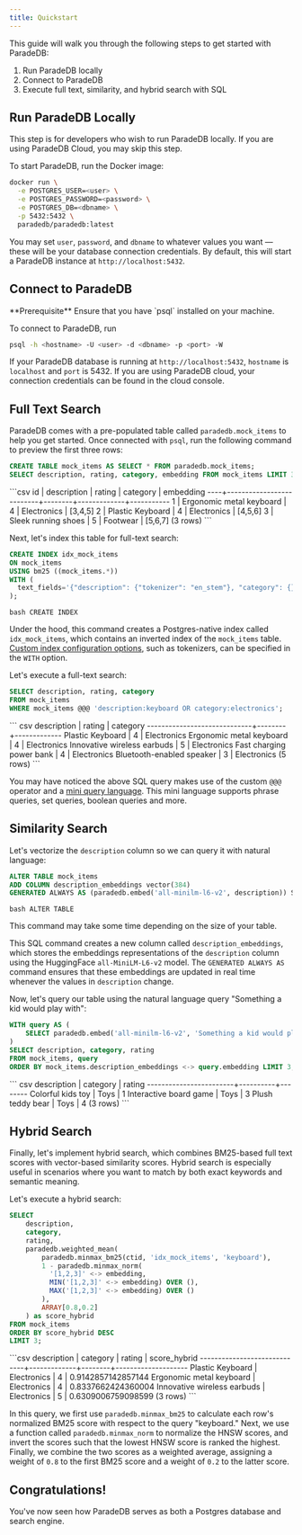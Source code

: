 ```yaml
---
title: Quickstart
---
```


This guide will walk you through the following steps to get started with ParadeDB:

1. Run ParadeDB locally
2. Connect to ParadeDB
3. Execute full text, similarity, and hybrid search with SQL

## Run ParadeDB Locally

<Note>
  This step is for developers who wish to run ParadeDB locally. If you are using
  ParadeDB Cloud, you may skip this step.
</Note>

To start ParadeDB, run the Docker image:

```bash
docker run \
  -e POSTGRES_USER=<user> \
  -e POSTGRES_PASSWORD=<password> \
  -e POSTGRES_DB=<dbname> \
  -p 5432:5432 \
  paradedb/paradedb:latest
```

You may set `user`, `password`, and `dbname` to whatever values you want — these will be your database
connection credentials. By default, this will start a ParadeDB instance at `http://localhost:5432`.

## Connect to ParadeDB

<Info>
  **Prerequisite** Ensure that you have `psql` installed on your machine.
</Info>

To connect to ParadeDB, run

```bash
psql -h <hostname> -U <user> -d <dbname> -p <port> -W
```

If your ParadeDB database is running at `http://localhost:5432`, `hostname` is `localhost` and `port` is 5432. If you are using ParadeDB cloud, your connection credentials can be found in the cloud console.

## Full Text Search

ParadeDB comes with a pre-populated table called `paradedb.mock_items` to help you get started.
Once connected with `psql`, run the following command to preview the first three rows:

```sql
CREATE TABLE mock_items AS SELECT * FROM paradedb.mock_items;
SELECT description, rating, category, embedding FROM mock_items LIMIT 3;
```

<Accordion title="Expected Response">
  ```csv id | description | rating | category | embedding
  ----+--------------------------+--------+-------------+----------- 1 |
  Ergonomic metal keyboard | 4 | Electronics | [3,4,5] 2 | Plastic Keyboard | 4
  | Electronics | [4,5,6] 3 | Sleek running shoes | 5 | Footwear | [5,6,7] (3
  rows) ```
</Accordion>

Next, let's index this table for full-text search:

```sql
CREATE INDEX idx_mock_items
ON mock_items
USING bm25 ((mock_items.*))
WITH (
  text_fields='{"description": {"tokenizer": "en_stem"}, "category": {}}'
);
```

<Accordion title="Expected Response">```bash CREATE INDEX ```</Accordion>

Under the hood, this command creates a Postgres-native index called `idx_mock_items`, which contains
an inverted index of the `mock_items` table. [Custom index configuration options](/indexing/bm25), such as
tokenizers, can be specified in the `WITH` option.

Let's execute a full-text search:

```sql
SELECT description, rating, category
FROM mock_items
WHERE mock_items @@@ 'description:keyboard OR category:electronics';
```

<Accordion title="Expected Response">
  ``` csv description | rating | category
  -----------------------------+--------+------------- Plastic Keyboard | 4 |
  Electronics Ergonomic metal keyboard | 4 | Electronics Innovative wireless
  earbuds | 5 | Electronics Fast charging power bank | 4 | Electronics
  Bluetooth-enabled speaker | 3 | Electronics (5 rows) ```
</Accordion>

You may have noticed the above SQL query makes use of
the custom `@@@` operator and a [mini query language](search/bm25). This mini language supports phrase queries,
set queries, boolean queries and more.

## Similarity Search

Let's vectorize the `description` column so we can query it with natural language:

```sql
ALTER TABLE mock_items
ADD COLUMN description_embeddings vector(384)
GENERATED ALWAYS AS (paradedb.embed('all-minilm-l6-v2', description)) STORED;
```

<Accordion title="Expected Response">``` bash ALTER TABLE ```</Accordion>

<Note>
  This command may take some time depending on the size of your table.
</Note>

This SQL command creates a new column called `description_embeddings`, which stores the embeddings representations
of the `description` column using the HuggingFace `all-MiniLM-L6-v2` model.
The `GENERATED ALWAYS AS` command ensures that these embeddings are updated in real time whenever the values
in `description` change.

Now, let's query our table using the natural language query "Something a kid would play with":

```sql
WITH query AS (
    SELECT paradedb.embed('all-minilm-l6-v2', 'Something a kid would play with')::vector AS embedding
)
SELECT description, category, rating
FROM mock_items, query
ORDER BY mock_items.description_embeddings <-> query.embedding LIMIT 3;
```

<Accordion title="Expected Response">
  ``` csv description | category | rating
  ------------------------+----------+-------- Colorful kids toy | Toys | 1
  Interactive board game | Toys | 3 Plush teddy bear | Toys | 4 (3 rows) ```
</Accordion>

## Hybrid Search

Finally, let's implement hybrid search, which combines BM25-based full text scores with vector-based
similarity scores. Hybrid search is especially useful in scenarios where you want to match by both
exact keywords and semantic meaning.

Let's execute a hybrid search:

```sql
SELECT
    description,
    category,
    rating,
    paradedb.weighted_mean(
        paradedb.minmax_bm25(ctid, 'idx_mock_items', 'keyboard'),
        1 - paradedb.minmax_norm(
          '[1,2,3]' <-> embedding,
          MIN('[1,2,3]' <-> embedding) OVER (),
          MAX('[1,2,3]' <-> embedding) OVER ()
        ),
        ARRAY[0.8,0.2]
    ) as score_hybrid
FROM mock_items
ORDER BY score_hybrid DESC
LIMIT 3;
```

<Accordion title="Expected Response">
  ```csv description | category | rating | score_hybrid
  -----------------------------+-------------+--------+--------------------
  Plastic Keyboard | Electronics | 4 | 0.9142857142857144 Ergonomic metal
  keyboard | Electronics | 4 | 0.8337662424360004 Innovative wireless earbuds |
  Electronics | 5 | 0.6309006759098599 (3 rows) ```
</Accordion>

In this query, we first use `paradedb.minmax_bm25` to calculate each row's normalized BM25 score with respect to
the query "keyboard." Next, we use a function called `paradedb.minmax_norm` to normalize the HNSW scores, and invert
the scores such that the lowest HNSW score is ranked the highest. Finally, we combine the two scores as a weighted average, assigning a weight of `0.8` to the first BM25 score and
a weight of `0.2` to the latter score.

## Congratulations!

You've now seen how ParadeDB serves as both a Postgres database and search engine.
